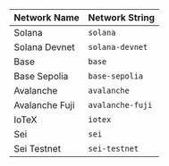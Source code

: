 | Network Name   | Network String |
| -------------- | -------------- |
| Solana         | `solana`       |
| Solana Devnet  | `solana-devnet`  |
| Base           | `base`           |
| Base Sepolia   | `base-sepolia`   |
| Avalanche      | `avalanche`      |
| Avalanche Fuji | `avalanche-fuji` |
| IoTeX          | `iotex`          |
| Sei            | `sei`            |
| Sei Testnet    | `sei-testnet`    |